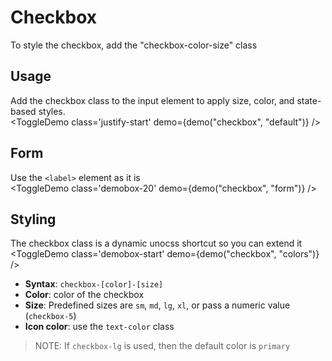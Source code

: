 <script lang="ts">
</script>

# Checkbox
To style the checkbox, add the "checkbox-color-size" class

## Usage
Add the checkbox class to the input element to apply size, color, and state-based styles.  
<ToggleDemo class='justify-start'  demo={demo("checkbox", "default")} />

## Form
Use the `<label>` element as it is  
<ToggleDemo class='demobox-20' demo={demo("checkbox", "form")} />

## Styling
The checkbox class is a dynamic unocss shortcut so you can extend it  
<ToggleDemo class='demobox-start' demo={demo("checkbox", "colors")} />

- **Syntax**: `checkbox-[color]-[size]`  
- **Color**: color of the checkbox  
- **Size**: Predefined sizes are `sm`, `md`, `lg`, `xl`, or pass a numeric value (`checkbox-5`)  
- **Icon color**: use the `text-color` class  

> NOTE: If `checkbox-lg` is used, then the default color is `primary`

